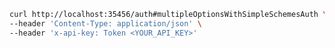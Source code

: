 ```bash showLineNumbers copy filename="Multiple Options With Simple Schemes Auth usage example"
curl http://localhost:35456/auth#multipleOptionsWithSimpleSchemesAuth \
--header 'Content-Type: application/json' \
--header 'x-api-key: Token <YOUR_API_KEY>'
```
